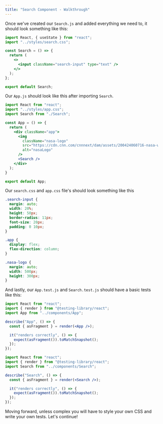 ```yaml
---
title: "Search Component - Walkthrough"
---
```


Once we've created our `Search.js` and added everything we need to, it should look something like this:

```jsx
import React, { useState } from "react";
import "../styles/search.css";

const Search = () => {
  return (
    <>
      <input className="search-input" type="text" />
    </>
  );
};

export default Search;
```

Our `App.js` should look like this after importing `Search`.

```jsx
import React from "react";
import "../styles/app.css";
import Search from "./Search";

const App = () => {
  return (
    <div className="app">
      <img
        className="nasa-logo"
        src="https://cdn.cnn.com/cnnnext/dam/assets/200424060716-nasa-worm-logo.jpg"
        alt="nasaLogo"
      />
      <Search />
    </div>
  );
}

export default App;
```

Our `search.css` and `app.css` file's should look something like this

```css
.search-input {
  margin: auto;
  width: 20%;
  height: 50px;
  border-radius: 11px;
  font-size: 20px;
  padding: 0 10px;
}
```

```css
.app {
  display: flex;
  flex-direction: column;
}

.nasa-logo {
  margin: auto;
  width: 500px;
  height: 300px;
}
```

And lastly, our `App.test.js` and `Search.test.js` should have a basic tests like this:

```jsx
import React from "react";
import { render } from "@testing-library/react";
import App from "../components/App";

describe("App", () => {
  const { asFragment } = render(<App />);

  it("renders correctly", () => {
    expect(asFragment()).toMatchSnapshot();
  });
});

```

```jsx
import React from "react";
import { render } from "@testing-library/react";
import Search from "../components/Search";

describe("Search", () => {
  const { asFragment } = render(<Search />);

  it("renders correctly", () => {
    expect(asFragment()).toMatchSnapshot();
  });
});
```

Moving forward, unless complex you will have to style your own CSS and write your own tests. Let's continue!